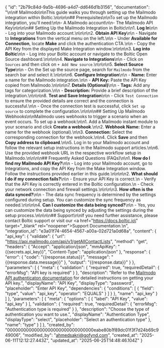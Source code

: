 {
    "id": "2b79c84d-9a5b-4696-a4d7-dd646d1b3156",
    "documentation": "\n\n# Mailmodo\n\nThis guide walks you through setting up the Mailmodo integration within Boltic.\n\n\n\n## Prerequisites\n\nTo set up the Mailmodo integration, you'll need:\n\n- A Mailmodo account\n\n- The Mailmodo API Key\n\n\n\n## Setting Up the Mailmodo Integration in Boltic\n\n1. **Log In**\n\n   - Log into your Mailmodo account.\n\n\n\n2. **Obtain API Key**\n\n   - Navigate to **Integrations** from the vertical menu on the left.\n\n   - Under **Available for Connection**, locate **Make** and click the authentication CTA.\n\n   - Copy the API Key from the displayed Make Integration window.\n\n\n\n3. **Log into Boltic**\n\n   - Log into your Boltic account or navigate to the Boltic Open Source dashboard.\n\n\n\n4. **Navigate to Integrations**\n\n   - Click on `Sources` and then click on `+ Add New source`.\n\n\n\n5. **Select Source Type**\n\n   - On the Set up the source page, search for `Mailmodo` from the search bar and select it.\n\n\n\n6. **Configure Integration**\n\n   - **Name:** Enter a name for the Mailmodo integration.\n\n   - **API Key:** Paste the API Key copied from Mailmodo.\n\n\n\n7. **Details (Optional)**\n\n   - **Tags:** Add any tags for categorization.\n\n   - **Description:** Provide a brief description of the integration.\n\n\n\n8. **Test and Save Integration**\n\n   - Click `Test Connection` to ensure the provided details are correct and the connection is successful.\n\n   - Once the connection test is successful, click `Set up source` to complete the configuration.\n\n\n\n## Setting Up Mailmodo Webhooks\n\nMailmodo uses webhooks to trigger a scenario when an event occurs. To set up a webhook:\n\n1. Add a Mailmodo instant module to your scenario and click **Create a webhook**.\n\n2. **Webhook Name:** Enter a name for the webhook (optional).\n\n3. **Connection:** Select the corresponding connection for the webhook.\n\n4. Click **Save** and then **Copy address to clipboard**.\n\n5. Log in to your Mailmodo account and follow the relevant setup instructions in the Mailmodo support articles.\n\n6. Use the provided webhook URL in the respective workflow setup in Mailmodo.\n\n\n\n## Frequently Asked Questions (FAQs)\n\n1. **How do I find my Mailmodo API Key?**\n\n   - Log into your Mailmodo account, go to Integrations, and copy the API Key from the Make Integration window. Follow the instructions provided earlier in this guide.\n\n\n\n2. **What should I do if my connection fails?**\n\n   - Ensure your API Key is correct.\n   - Verify that the API Key is correctly entered in the Boltic configuration.\n   - Check your network connection and firewall settings.\n\n\n\n3. **How often is the data synced?**\n\n   - The data sync frequency is determined by the settings configured during setup. You can customize the sync frequency as needed.\n\n\n\n4. **Can I customize the data being synced?**\n\n   - Yes, you can customize the data being synced by adjusting the settings during the setup process.\n\n\n\n## Support\n\nIf you need further assistance, please contact Boltic support or visit our <a href=\"https://docs.boltic.io\" target=\"_blank\" rel=\"noopener\"><span>Support Documentation</span></a>.\n",
    "integration_id": "e3a01f74-4654-4567-a00a-02d721a0d68a",
    "content": {
        "api_key": {
            "validate": {
                "url": "https://api.mailmodo.com/api/v1/getAllContactLists",
                "method": "get",
                "headers": {
                    "Accept": "application/json",
                    "mmApiKey": "{{secrets.api_key}}",
                    "Content-Type": "application/json"
                },
                "response": {
                    "error": {
                        "code": "{{response.status}}",
                        "message": "{{response.data.message}}"
                    },
                    "output": "{{response.data}}"
                }
            },
            "parameters": [
                {
                    "meta": {
                        "validation": {
                            "required": true,
                            "requiredDetail": {
                                "errorMsg": "API key is required"
                            }
                        },
                        "description": "Refer to the <a href='https://manage.mailmodo.com/app/settings/apikey' target='blank'>Mailmodo API authenticaton documentation</a> for detailed instructions on getting your API key.",
                        "displayName": "API Key",
                        "displayType": "password",
                        "placeholder": "Enter API Key",
                        "dependencies": {
                            "conditions": [
                                {
                                    "field": "type",
                                    "value": "api_key",
                                    "operator": "EQUALS"
                                }
                            ]
                        }
                    },
                    "name": "api_key"
                }
            ]
        },
        "parameters": [
            {
                "meta": {
                    "options": [
                        {
                            "label": "API Key",
                            "value": "api_key"
                        }
                    ],
                    "validation": {
                        "required": true,
                        "requiredDetail": {
                            "errorMsg": "Authentication type is required"
                        }
                    },
                    "description": "Choose the type of authentication you want to use.",
                    "displayName": "Authentication Type",
                    "displayType": "select",
                    "placeholder": "Select an authentication type"
                },
                "name": "type"
            }
        ]
    },
    "created_by": "00000000000000000000000000000000eabe80b1f89dc01f3f7d24b69c949006",
    "modified_by": "ahmedsakri@gofynd.com",
    "created_at": "2025-06-11T12:12:27.443Z",
    "updated_at": "2025-06-25T14:48:46.104Z"
}